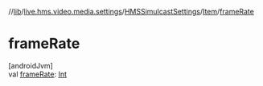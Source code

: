 //[lib](/api-reference/android/v2/home/content)/[live.hms.video.media.settings](../../index)/[HMSSimulcastSettings](../index)/[Item](index)/[frameRate](frame-rate)

# frameRate

[androidJvm]\
val [frameRate](frame-rate): [Int](https://kotlinlang.org/api/latest/jvm/stdlib/kotlin/-int/index.html)

